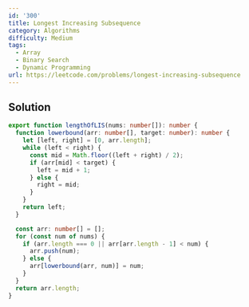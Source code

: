 ```yaml
---
id: '300'
title: Longest Increasing Subsequence
category: Algorithms
difficulty: Medium
tags:
  - Array
  - Binary Search
  - Dynamic Programming
url: https://leetcode.com/problems/longest-increasing-subsequence
---
```


## Solution

```typescript filename="solution.ts" copy
export function lengthOfLIS(nums: number[]): number {
  function lowerbound(arr: number[], target: number): number {
    let [left, right] = [0, arr.length];
    while (left < right) {
      const mid = Math.floor((left + right) / 2);
      if (arr[mid] < target) {
        left = mid + 1;
      } else {
        right = mid;
      }
    }
    return left;
  }

  const arr: number[] = [];
  for (const num of nums) {
    if (arr.length === 0 || arr[arr.length - 1] < num) {
      arr.push(num);
    } else {
      arr[lowerbound(arr, num)] = num;
    }
  }
  return arr.length;
}
```
